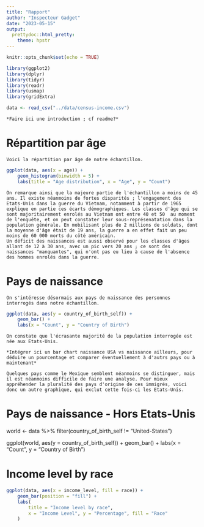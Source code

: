 ```yaml
---
title: "Rapport"
author: "Inspecteur Gadget"
date: "2023-05-15"
output:
  prettydoc::html_pretty:
    theme: hpstr
---
```


```r
knitr::opts_chunk$set(echo = TRUE)
```

```r
library(ggplot2)
library(dplyr)
library(tidyr)
library(readr)
library(usmap)
library(gridExtra)
```

```r
data <- read_csv("../data/census-income.csv")
```


```
*Faire ici une introduction ; cf readme?*
```


# Répartition par âge

```
Voici la répartition par âge de notre échantillon.
```

```r
ggplot(data, aes(x = age)) +
    geom_histogram(binwidth = 5) +
    labs(title = "Age distribution", x = "Age", y = "Count")
```

```
On remarque ainsi que la majeure partie de l'échantillon a moins de 45 ans. Il existe néanmoins de fortes disparités ; l'engagement des Etats-Unis dans la guerre du Vietnam, notamment à partir de 1965 explique en partie ces écarts démographiques. Les classes d'âge qui se sont majoritairement enrolés au Vietnam ont entre 40 et 50  au moment de l'enquête, et on peut constater leur sous-représenatation dans la population générale. En mobilisant plus de 2 millions de soldats, dont la moyenne d'âge était de 19 ans, la guerre a en effet fait un peu moins de 60 000 morts du côté américain.
Un déficit des naissances est aussi observé pour les classes d'âges allant de 12 à 30 ans, avec un pic vers 20 ans ; ce sont des naissances "manquantes", qui n'ont pas eu lieu à cause de l'absence des hommes enrolés dans la guerre.

```

# Pays de naissance

```
On s'intéresse désormais aux pays de naissance des personnes interrogés dans notre échantillon.
```
```r
ggplot(data, aes(y = country_of_birth_self)) +
    geom_bar() +
    labs(x = "Count", y = "Country of Birth")
```

```
On constate que l'écrasante majorité de la population interrogée est née aux Etats-Unis. 

*Intégrer ici un bar chart naissance USA vs naissance ailleurs, pour déduire un pourcentage et comparer éventuellement à d'autrs pays ou à maintenant*

Quelques pays comme le Mexique semblent néanmoins se distinguer, mais il est néanmoins difficile de faire une analyse. Pour mieux appréhender la pluralité des pays d'origine de ces immigrés, voici donc un autre graphique, qui exclut cette fois-ci les Etats-Unis.
```


# Pays de naissance - Hors Etats-Unis
world <- data %>%
    filter(country_of_birth_self != "United-States")

ggplot(world, aes(y = country_of_birth_self)) +
    geom_bar() +
    labs(x = "Count", y = "Country of Birth")


# Income level by race

```r
ggplot(data, aes(x = income_level, fill = race)) +
    geom_bar(position = "fill") +
    labs(
        title = "Income level by race",
        x = "Income Level", y = "Percentage", fill = "Race"
    )
```
